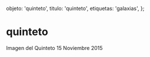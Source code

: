 
  objeto: 'quinteto',
  titulo: 'quinteto',
  etiquetas: 'galaxias',
};

# quinteto

<Imagen
  src="objeto/quinteto_20151115_1_quinteto.png"
  fecha="20151115"
/>

Imagen del Quinteto 15 Noviembre 2015